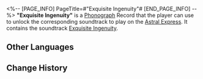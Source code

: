 <%-- [PAGE_INFO]
PageTitle=#"Exquisite Ingenuity"#
[END_PAGE_INFO] --%>
{{Item Infobox
|id          = 210203
|image       = Item Exquisite Ingenuity.png
|type        = Disk
|invCategory = Valuables
|rarity      = 3
|effect      = 
|description = A record that can be played on the Express' phonograph. It might be a chance acquisition or a gift from someone else. All sorts of memories surge up when the music plays &mdash; the smiles, encounters, touches, and the excitement of battle. Maybe that is why people still collect records even as society rapidly advances.<br />The current record contains the track, "Exquisite Ingenuity."
}}
{{Description|''By measuring, the load-bearing of starskiffs derived. By examination, the quality of material determined. Meticulously, detailed blueprints drafted. Meticulously followed, exquisite delves constructed.''}}
'''"Exquisite Ingenuity"''' is a [[Phonograph]] Record that the player can use to unlock the corresponding soundtrack to play on the [[Astral Express]]. It contains the soundtrack [[Exquisite Ingenuity]].

==Other Languages==
{{Other Languages
|en   = "Exquisite Ingenuity"
|zhs  = 《玲珑工巧》
|zht  = 〈玲瓏工巧〉
|ja   = 『玲瓏精巧』
|ko   = ≪정교한 기교≫
|es   = Ingenio exquisito
|fr   = «&nbsp;Exquisite Ingenuity&nbsp;»
|ru   = Exquisite Ingenuity
|th   = "Exquisite Ingenuity"
|vi   = "Linh Lung Công Xảo"
|de   = „Exquisiter Einfallsreichtum.“
|id   = "Exquisite Ingenuity"
|pt   = "Exquisite Ingenuity"
}}

==Change History==
{{Change History|1.0}}